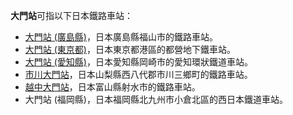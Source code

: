 '''大門站'''可指以下日本鐵路車站：
* [[大門站_(廣島縣)|大門站 (廣島縣)]]，日本廣島縣福山市的鐵路車站。
* [[大門站_(東京都)|大門站 (東京都)]]，日本東京都港區的都營地下鐵車站。
* [[大門站_(愛知縣)|大門站 (愛知縣)]]，日本愛知縣岡崎市的愛知環狀鐵道車站。
* [[市川大門站|市川大門站]]，日本山梨縣西八代郡市川三鄉町的鐵路車站。
* [[越中大門站|越中大門站]]，日本富山縣射水市的鐵路車站。
* 大門站 (福岡縣)，日本福岡縣北九州市小倉北區的西日本鐵道車站。
{{消歧义|Cat=三字車站名消歧義}}